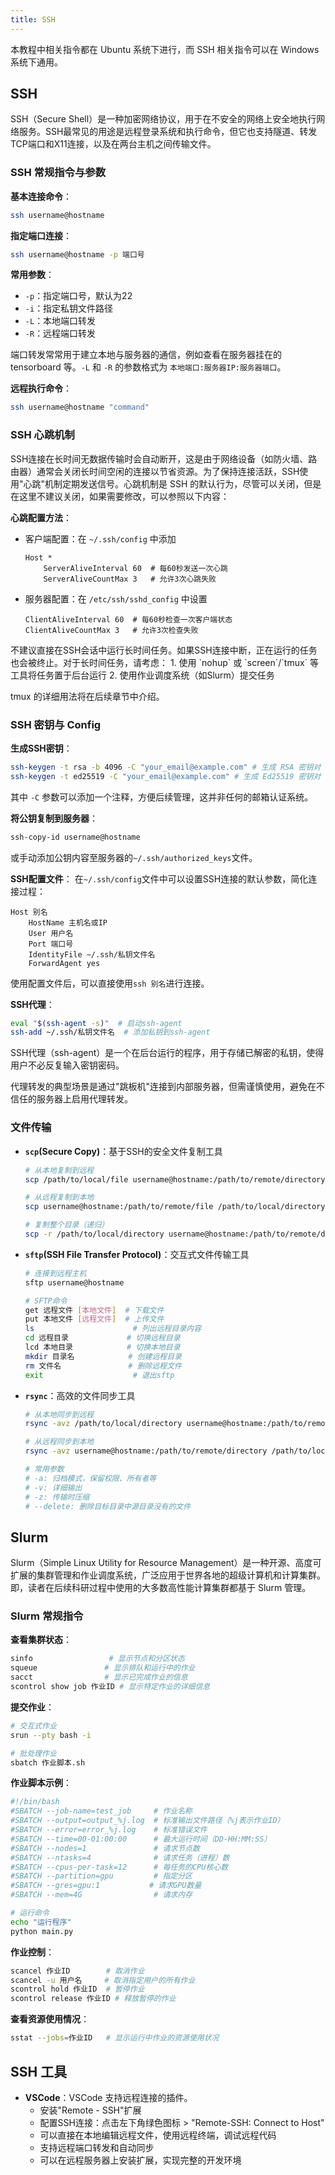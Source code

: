 ```yaml
---
title: SSH
---
```



<Aside type="note" title="操作系统">本教程中相关指令都在 Ubuntu 系统下进行，而 SSH 相关指令可以在 Windows 系统下通用。</Aside>

## SSH

SSH（Secure Shell）是一种加密网络协议，用于在不安全的网络上安全地执行网络服务。SSH最常见的用途是远程登录系统和执行命令，但它也支持隧道、转发TCP端口和X11连接，以及在两台主机之间传输文件。

### SSH 常规指令与参数

**基本连接命令**：
```bash
ssh username@hostname
```

**指定端口连接**：
```bash
ssh username@hostname -p 端口号
```

**常用参数**：
- `-p`：指定端口号，默认为22
- `-i`：指定私钥文件路径
- `-L`：本地端口转发
- `-R`：远程端口转发

端口转发常常用于建立本地与服务器的通信，例如查看在服务器挂在的 tensorboard 等。`-L` 和 `-R` 的参数格式为 `本地端口:服务器IP:服务器端口`。

**远程执行命令**：
```bash
ssh username@hostname "command"
```

### SSH 心跳机制

SSH连接在长时间无数据传输时会自动断开，这是由于网络设备（如防火墙、路由器）通常会关闭长时间空闲的连接以节省资源。为了保持连接活跃，SSH使用"心跳"机制定期发送信号。心跳机制是 SSH 的默认行为，尽管可以关闭，但是在这里不建议关闭，如果需要修改，可以参照以下内容：

**心跳配置方法**：
- 客户端配置：在 `~/.ssh/config` 中添加
  ```
  Host *
      ServerAliveInterval 60  # 每60秒发送一次心跳
      ServerAliveCountMax 3   # 允许3次心跳失败
  ```
- 服务器配置：在 `/etc/ssh/sshd_config` 中设置
  ```
  ClientAliveInterval 60  # 每60秒检查一次客户端状态
  ClientAliveCountMax 3   # 允许3次检查失败
  ```

<Aside type="caution" title="注意事项">
不建议直接在SSH会话中运行长时间任务。如果SSH连接中断，正在运行的任务也会被终止。对于长时间任务，请考虑：
1. 使用 `nohup` 或 `screen`/`tmux` 等工具将任务置于后台运行
2. 使用作业调度系统（如Slurm）提交任务

tmux 的详细用法将在后续章节中介绍。
</Aside>

### SSH 密钥与 Config

**生成SSH密钥**：
```bash
ssh-keygen -t rsa -b 4096 -C "your_email@example.com" # 生成 RSA 密钥对
ssh-keygen -t ed25519 -C "your_email@example.com" # 生成 Ed25519 密钥对
```

其中 `-C` 参数可以添加一个注释，方便后续管理，这并非任何的邮箱认证系统。

**将公钥复制到服务器**：
```bash
ssh-copy-id username@hostname
```
或手动添加公钥内容至服务器的`~/.ssh/authorized_keys`文件。

**SSH配置文件**：
在`~/.ssh/config`文件中可以设置SSH连接的默认参数，简化连接过程：

```
Host 别名
    HostName 主机名或IP
    User 用户名
    Port 端口号
    IdentityFile ~/.ssh/私钥文件名
    ForwardAgent yes
```

使用配置文件后，可以直接使用`ssh 别名`进行连接。

**SSH代理**：
```bash
eval "$(ssh-agent -s)"  # 启动ssh-agent
ssh-add ~/.ssh/私钥文件名  # 添加私钥到ssh-agent
```

SSH代理（ssh-agent）是一个在后台运行的程序，用于存储已解密的私钥，使得用户不必反复输入密钥密码。

代理转发的典型场景是通过"跳板机"连接到内部服务器，但需谨慎使用，避免在不信任的服务器上启用代理转发。

### 文件传输

- **`scp`(Secure Copy)**：基于SSH的安全文件复制工具
  ```bash
  # 从本地复制到远程
  scp /path/to/local/file username@hostname:/path/to/remote/directory
  
  # 从远程复制到本地
  scp username@hostname:/path/to/remote/file /path/to/local/directory
  
  # 复制整个目录（递归）
  scp -r /path/to/local/directory username@hostname:/path/to/remote/directory
  ```

- **`sftp`(SSH File Transfer Protocol)**：交互式文件传输工具
  ```bash
  # 连接到远程主机
  sftp username@hostname
  
  # SFTP命令
  get 远程文件 [本地文件]  # 下载文件
  put 本地文件 [远程文件]  # 上传文件
  ls                      # 列出远程目录内容
  cd 远程目录             # 切换远程目录
  lcd 本地目录            # 切换本地目录
  mkdir 目录名            # 创建远程目录
  rm 文件名               # 删除远程文件
  exit                    # 退出sftp
  ```

- **`rsync`**：高效的文件同步工具
  ```bash
  # 从本地同步到远程
  rsync -avz /path/to/local/directory username@hostname:/path/to/remote/directory
  
  # 从远程同步到本地
  rsync -avz username@hostname:/path/to/remote/directory /path/to/local/directory
  
  # 常用参数
  # -a: 归档模式，保留权限、所有者等
  # -v: 详细输出
  # -z: 传输时压缩
  # --delete: 删除目标目录中源目录没有的文件
  ```

## Slurm

Slurm（Simple Linux Utility for Resource Management）是一种开源、高度可扩展的集群管理和作业调度系统，广泛应用于世界各地的超级计算机和计算集群。即，读者在后续科研过程中使用的大多数高性能计算集群都基于 Slurm 管理。

### Slurm 常规指令

**查看集群状态**：
```bash
sinfo                 # 显示节点和分区状态
squeue               # 显示排队和运行中的作业
sacct                # 显示已完成作业的信息
scontrol show job 作业ID # 显示特定作业的详细信息
```

**提交作业**：
```bash
# 交互式作业
srun --pty bash -i

# 批处理作业
sbatch 作业脚本.sh
```

**作业脚本示例**：
```bash
#!/bin/bash
#SBATCH --job-name=test_job     # 作业名称
#SBATCH --output=output_%j.log  # 标准输出文件路径（%j表示作业ID）
#SBATCH --error=error_%j.log    # 标准错误文件
#SBATCH --time=00-01:00:00      # 最大运行时间（DD-HH:MM:SS）
#SBATCH --nodes=1               # 请求节点数
#SBATCH --ntasks=4              # 请求任务（进程）数
#SBATCH --cpus-per-task=12      # 每任务的CPU核心数
#SBATCH --partition=gpu         # 指定分区
#SBATCH --gres=gpu:1           # 请求GPU数量
#SBATCH --mem=4G                # 请求内存

# 运行命令
echo "运行程序"
python main.py
```

**作业控制**：
```bash
scancel 作业ID        # 取消作业
scancel -u 用户名     # 取消指定用户的所有作业
scontrol hold 作业ID  # 暂停作业
scontrol release 作业ID # 释放暂停的作业
```

**查看资源使用情况**：
```bash
sstat --jobs=作业ID   # 显示运行中作业的资源使用状况
```

## SSH 工具

- **VSCode**：VSCode 支持远程连接的插件。
  - 安装"Remote - SSH"扩展
  - 配置SSH连接：点击左下角绿色图标 > "Remote-SSH: Connect to Host"
  - 可以直接在本地编辑远程文件，使用远程终端，调试远程代码
  - 支持远程端口转发和自动同步
  - 可以在远程服务器上安装扩展，实现完整的开发环境